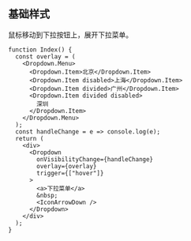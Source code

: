 ## 基础样式

鼠标移动到下拉按钮上，展开下拉菜单。

```tsx live=true deps=Dropdown
function Index() {
  const overlay = (
    <Dropdown.Menu>
      <Dropdown.Item>北京</Dropdown.Item>
      <Dropdown.Item disabled>上海</Dropdown.Item>
      <Dropdown.Item divided>广州</Dropdown.Item>
      <Dropdown.Item divided disabled>
        深圳
      </Dropdown.Item>
    </Dropdown.Menu>
  );
  const handleChange = e => console.log(e);
  return (
    <div>
      <Dropdown
        onVisibilityChange={handleChange}
        overlay={overlay}
        trigger={["hover"]}
      >
        <a>下拉菜单</a>
        &nbsp;
        <IconArrowDown />
      </Dropdown>
    </div>
  );
}
```
